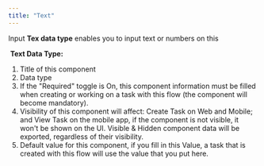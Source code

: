```yaml
---
title: "Text"
---
```


Input **Tex data type** enables you to input text or numbers on this 

<img src="https://t3837933.p.clickup-attachments.com/t3837933/c01a0b81-7f78-4894-8b31-ad6a52ac9355/image.png" alt="" /> **Text Data Type:**

1. Title of this component
2. Data type
3. If the "Required" toggle is On, this component information must be filled when creating or working on a task with this flow (the component will become mandatory).
4. Visibility of this component will affect: Create Task on Web and Mobile; and View Task on the mobile app, if the component is not visible, it won't be shown on the UI. Visible & Hidden component data will be exported, regardless of their visibility.
5. Default value for this component, if you fill in this Value, a task that is created with this flow will use the value that you put here.